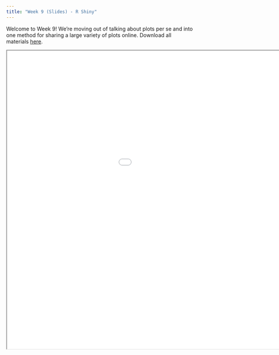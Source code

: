 ```yaml
---
title: "Week 9 (Slides) - R Shiny"
---
```


Welcome to Week 9! We're moving out of talking about plots per se and into one method for sharing a large variety of plots online. Download all materials [here](https://github.com/emoriebeck/psc290-dataviz-WQ25/raw/refs/heads/main/workshops/09-week9-shiny/09-week9.zip).

<div>

<iframe class="slide-deck" src="/slides/09-week9-slides-code.html" width="1200" height="800">

</iframe>

</div>
